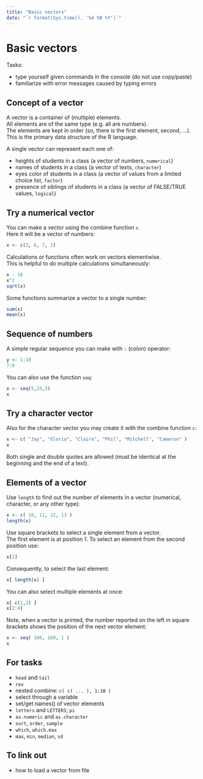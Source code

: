 ```yaml
---
title: "Basic vectors"
date: "`r format(Sys.time(), '%d %B %Y')`"
---
```


# Basic vectors

Tasks:

- type yourself given commands in the console (do not use copy/paste)
- familiarize with error messages caused by typing errors

## Concept of a vector

A vector is a container of (multiple) elements.  
All elements are of the same type (e.g. all are numbers).  
The elements are kept in order (so, there is the first element, second, ...).  
This is the primary data structure of the R language.  

A single vector can represent each one of:

- heights of students in a class (a vector of numbers, `numerical`)
- names of students in a class (a vector of texts, `character`)
- eyes color of students in a class (a vector of values from a limited choice list, `factor`)
- presence of siblings of students in a class (a vector of FALSE/TRUE values, `logical`)

## Try a numerical vector

You can make a vector using the combine function `c`.  
Here it will be a vector of numbers:

```r
x <- c(3, 6, 7, 2)
```

Calculations or functions often work on vectors elementwise.  
This is helpful to do multiple calculations simultaneously:

```r
x - 18
x^2
sqrt(x)
```

Some functions summarize a vector to a single number:

```r
sum(x)
mean(x)
```

## Sequence of numbers

A simple regular sequence you can make with `:` (colon) operator:

```r
y <- 1:10
7:9
```

You can also use the function `seq`:

```r
x <- seq(5,15,3)
x
```

## Try a character vector

Also for the character vector you may create it with the combine function `c`:

```r
x <- c( "Jay", "Gloria", "Claire", "Phil", "Mitchell", "Cameron" )
x
```

Both single and double quotes are allowed (must be identical at the beginning and the end of a text).

## Elements of a vector

Use `length` to find out the number of elements in a vector (numerical, character, or any other type):

```r
x <- c( 10, 11, 12, 13 )
length(x)
```

Use square brackets to select a single element from a vector.  
The first element is at position 1.
To select an element from the second position use:

```r
x[2]
```

Consequently, to select the last element:

```r
x[ length(x) ]
```

You can also select multiple elements at once:

```r
x[ c(1,3) ]
x[2:4]
```

Note, when a vector is printed, the number reported on the left in square brackets shows the position of the next vector element:

```r
x <- seq( 100, 160, 1 )
x
```

## For tasks

- `head` and `tail`
- `rev`
- nested combine: `c( c( ... ), 1:10 )`
- select through a variable
- set/get names() of vector elements
- `letters` and `LETTERS`; `pi`
- `as.numeric` and `as.character`
- `sort`, `order`, `sample`
- `which`, `which.max`
- `max`, `min`, `median`, `sd`

## To link out

- how to load a vector from file

